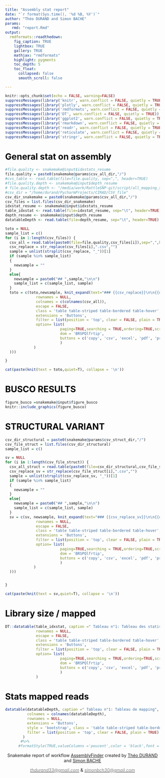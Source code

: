 ```yaml
---
title: "Assembly stat report"
date: "`r format(Sys.time(), '%d %B, %Y')`"
author: "Théo DURAND and Simon BACHE"
params:
   rmd: "report.Rmd"
output:
  rmdformats::readthedown:
    fig_caption: TRUE
    lightbox: TRUE
    gallery: TRUE
    mathjax: "rmdformats"
    highlight: pygments
    toc_depth: 5
    toc_float:
      collapsed: false
      smooth_scroll: false

---
```

<style>

h1,h2,h3,h4,h5,h6,legend{
color: #000000;
}
.footer{
    position:absolute; top:0; right:20px; padding:30px; height:180px
    }
</style>

```r
knitr::opts_chunk$set(echo = FALSE, warning=FALSE)
suppressMessages(library('knitr', warn.conflict = FALSE, quietly = TRUE))
suppressMessages(library('plotly', warn.conflict = FALSE, quietly = TRUE))
suppressMessages(library('rmdformats', warn.conflict = FALSE, quietly = TRUE))
suppressMessages(library('DT', warn.conflict = FALSE, quietly = TRUE))
suppressMessages(library('ggplot2', warn.conflict = FALSE, quietly = TRUE))
suppressMessages(library('rmarkdown', warn.conflict = FALSE, quietly = TRUE))
suppressMessages(library('readr', warn.conflict = FALSE, quietly = TRUE))
suppressMessages(library('reticulate', warn.conflict = FALSE, quietly = TRUE))
suppressMessages(library('stringr', warn.conflict = FALSE, quietly = TRUE))
```
# General stat on assembly

```r
#file.quality <- snakemake@input$idxstats_resume
file.quality = paste0(snakemake@params$csv_all_dir,"/")
#cvs_table <- read.table(file=file.quality, sep=",", header=TRUE)
#file.quality.depth <- snakemake@input$depth_resume
# file.quality.depth <- "/media/work/RattleSNP-git/script/all_mapping_stats_Depth_resume.csv"
#csv_dir = "/home/durand/PycharmProjects/CIRAD/CSV_file"
csv_dir_snakemake = paste0(snakemake@params$csv_all_dir,"/")
csv_files = list.files(csv_dir_snakemake)
idxstat_resume <- snakemake@input$idxstats_resume
table_idxstat <- read.table(file=idxstat_resume, sep="\t", header=TRUE)
depth_resume <- snakemake@input$depth_resume
datatableDepth <- read.table(file=depth_resume, sep="\t", header=TRUE)


```


```r
toto = NULL
sample_list = c()
for (i in 1:length(csv_files)) {
  csv_all = read.table(paste0(file=file.quality,csv_files[i]),sep=",",header=TRUE)
  csv_replace = str_replace(csv_files[i],".csv","")
  sample = unlist(strsplit(csv_replace, "_"))[1]
  if (sample %in% sample_list)
  {
    newsample = ""
  }
  else{
    newsample = paste0("## ",sample,"\n\n")
    sample_list = c(sample_list, sample)
  }
  toto = c(toto,newsample, knit_expand(text="### {{csv_replace}}\n\n{{dt}}\n\n", quiet = TRUE , echo =F,message=F,dt = (DT::datatable(csv_all, caption =" Tableau des statistiques des tailles , %N , GC% et profondeur des contigs de l'assemblage",
              rownames = NULL,
              colnames = c(colnames(csv_all)),
              escape = FALSE,
              class = 'table table-striped table-bordered table-hover',
              extensions = 'Buttons',
              filter = list(position = 'top', clear = FALSE, plain = TRUE),
              option= list(
                         paging=TRUE,searching = TRUE,ordering=TRUE,scrollCollapse=FALSE,server = TRUE, autoWidth = TRUE,
                         dom = 'BRSPQlfrtip',
                         buttons = c('copy', 'csv', 'excel', 'pdf', 'print')
                         )
             )
  )))

}
```
```r
cat(paste(knit(text = toto,quiet=T), collapse = '\n'))
```


# BUSCO RESULTS

```r

figure_busco =snakemake@input$figure_busco
knitr::include_graphics(figure_busco)

```

# STRUCTURAL VARIANT

```r

csv_dir_structural = paste0(snakemake@params$csv_struct_dir,"/")
csv_file_struct = list.files(csv_dir_structural)
sample_list = c()

sv = NULL
for (i in 1:length(csv_file_struct)) {
  csv_all_struct = read.table(paste0(file=csv_dir_structural,csv_file_struct[i]),sep=",",header=TRUE)
  csv_replace_sv = str_replace(csv_file_struct[i],".csv","")
  sample = unlist(strsplit(csv_replace_sv, "_"))[1]
  if (sample %in% sample_list)
  {
    newsample = ""
  }
  else{
    newsample = paste0("## ",sample,"\n\n")
    sample_list = c(sample_list, sample)
  }
  sv = c(sv, newsample, knit_expand(text="### {{csv_replace_sv}}\n\n{{dt}}\n\n", quiet = TRUE , echo =F,message=F,dt = (DT::datatable(csv_all_struct, caption =" Structural variation (descriptif)",
              rownames = NULL,
              escape = FALSE,
              class = 'table table-striped table-bordered table-hover',
              extensions = 'Buttons',
              filter = list(position = 'top', clear = FALSE, plain = TRUE),
              option= list(
                         paging=TRUE,searching = TRUE,ordering=TRUE,scrollCollapse=FALSE,server = TRUE, autoWidth = TRUE,
                         dom = 'BRSPQlfrtip',
                         buttons = c('copy', 'csv', 'excel', 'pdf', 'print')
                         )
             )
  )))


}
```

```r
cat(paste(knit(text = sv,quiet=T), collapse = '\n'))
```

# Library size / mapped{.tabset .tabset-fade}

```r
DT::datatable(table_idxstat, caption =" Tableau n°1: Tableau des statistiques de taille des librairies et pourcentage de mapping",
              rownames = NULL,
              escape = FALSE,
              class = 'table table-striped table-bordered table-hover',
              extensions = 'Buttons',
              filter = list(position = 'top', clear = FALSE, plain = TRUE),
              option= list(
                         paging=TRUE,searching = TRUE,ordering=TRUE,scrollCollapse=FALSE,server = TRUE, autoWidth = TRUE,
                         dom = 'BRSPQlfrtip',
                         buttons = c('copy', 'csv', 'excel', 'pdf', 'print')
                         )
              )
```


# Stats mapped reads

```r
datatable(datatableDepth, caption =" Tableau n°1: Tableau de mapping",
          colnames = colnames(datatableDepth),
          rownames = NULL,
          extensions = 'Buttons',
          style = 'bootstrap', class = 'table table-striped table-bordered table-hover',
          filter = list(position = 'top', clear = FALSE, plain = TRUE)
        )
       #%>%
      #formatStyle(TRUE,valueColumns ='poucent',color = 'black',font ='bold',background = styleInterval(c(0,25000), c('white','red','white')))
```

<footer>
        <p style="text-align: center;">Snakemake report of workflow <a target="_blank" href="https://github.com/thdurand4/assembly_finder">AssemblyFinder</a> created by <a target="_blank" href="https://github.com/thdurand4">Théo DURAND</a> and <a target="_blank" href="https://github.com/SimonBache">Simon BACHE</a></p>
        <p style="text-align: center;"><a target="_blank" href = "mailto:thdurand33@gmail.com"><span style="color: #808080;"><em>thdurand33@gmail.com</em></span></a> & <a target="_blank" href = "mailto:simonbch30@gmail.com"><span style="color: #808080;"><em>simonbch30@gmail.com</em></span></a></p>
</footer>
